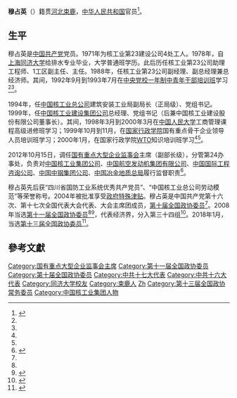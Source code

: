 '''穆占英'''（{{bd|1955年|8月||}}）籍贯[[河北|河北]][[束鹿|束鹿]]，[[中华人民共和国|中华人民共和国]]官员<ref name=jj>{{Cite web |url = http://finance.qq.com/a/20100629/008124.htm |title = 中国核工业建设集团公司穆占英简介 |author =  |date = 2010-06-29 |publisher = 腾讯 |language =  |accessdate =  |quote =  |archive-date = 2017-04-09 |archive-url = https://web.archive.org/web/20170409021715/http://finance.qq.com/a/20100629/008124.htm |dead-url = no }}</ref>。

==生平==
穆占英是[[中国共产党|中国共产党]]党员。1971年为核工业第23建设公司4处工人。1978年，自[[上海|上海]][[同济大学|同济大学]]给排水专业毕业，大学普通班学历。此后历任核工业第23公司助理工程师、1工区副主任、主任。1988年，任核工业第23公司副经理、副总经理兼总经济师。其间，1992年9月到1993年7月在[[中央党校一年制中青年干部培训班|中央党校一年制中青年干部培训班]]学习<ref name=jj/><ref name=gzw/>。

1994年，任[[中国核工业总公司|中国核工业总公司]]建筑安装工业局副局长（正局级）、党组书记。1999年，任[[中国核工业建设集团公司|中国核工业建设集团公司]]总经理、党组书记（后兼中国核工业建设股份有限公司董事长）。其间，1998年3月到2000年3月在[[中国人民大学|中国人民大学]]工商管理课程高级进修班学习；1999年10月到11月，在[[国家行政学院|国家行政学院]]国有重点骨干企业领导人员培训班学习；2000年1月，在国家行政学院[[WTO|WTO]]知识培训班学习<ref name=jj/><ref name=gzw/>。

2012年10月15日，调任[[国有重点大型企业监事会|国有重点大型企业监事会]]主席（副部长级），分管第24办事处，负责对[[中国核工业集团公司|中国核工业集团公司]]、[[中国航空发动机集团有限公司|中国航空发动机集团有限公司]]、[[中国国际工程咨询公司|中国国际工程咨询公司]]、[[中国中钢集团公司|中国中钢集团公司]]、[[中国冶金地质总局|中国冶金地质总局]]履行监督职责<ref name=gzw>{{Cite web |url = http://www.sasac.gov.cn/n85463/n85812/n389689/c389733/content.html |title = 穆占英 |author =  |date =  |publisher = 国务院国有资产监督管理委员会 |language =  |accessdate = 2017-04-08 |quote =  |archive-date = 2017-06-12 |archive-url = https://web.archive.org/web/20170612181730/http://www.sasac.gov.cn/n85463/n85812/n389689/c389733/content.html |dead-url = no }}</ref>。

穆占英先后获“四川省国防工业系统优秀共产党员”、“中国核工业总公司劳动模范”等荣誉称号。2004年被批准享受[[政府特殊津贴|政府特殊津贴]]。穆占英是中国共产党第十六次、第十七次全国代表大会代表、大会主席团成员，[[第十届全国政协委员|第十届全国政协委员]]<ref name=jj/>。2008年当选[[第十一届全国政协委员|第十一届全国政协委员]]<ref name=jj/><ref>{{cite news|title=第十一届全国政协委员名单|url=http://www.indaa.com.cn/zt/2009qglh/zxzs/200903/t20090303_127573.html|accessdate=2013-04-09|newspaper=新华社北京1月25日电 中国人民政治协商会议第十一届全国委员会委员名单(共2237人，2008年1月25日政协第十届全国委员会常务委员会第二十次会议通过)|date=2008年1月25日|deadurl=yes|archiveurl=https://web.archive.org/web/20130928014403/http://www.indaa.com.cn/zt/2009qglh/zxzs/200903/t20090303_127573.html|archivedate=2013年9月28日}}</ref>，代表经济界，分入第三十四组<ref>{{cite news|title=全国政协信息-穆占英|url=http://www.cppcc.gov.cn/CMS/wylibary/showJcwyxtInfoWylibary.action?tabJcwyxt.guid=11W0013000&wytype=wjwy|accessdate=2013-04-11|newspaper=全国政协委员会|archive-date=2017-04-09|archive-url=https://web.archive.org/web/20170409110813/http://www.cppcc.gov.cn/CMS/wylibary/showJcwyxtInfoWylibary.action?tabJcwyxt.guid=11W0013000&wytype=wjwy|dead-url=no}}</ref>。2018年1月，当选[[中国人民政治协商会议第十三届全国委员会委员名单|第十三届全国政协委员]]<ref>{{Cite web|url=http://sports.163.com/18/0126/06/D92BRKK400051C89.html|title=中国人民政治协商会议第十三届全国委员会委员名单|accessdate=2018-01-26|last=|work=网易|archive-url=https://web.archive.org/web/20180127143232/http://sports.163.com/18/0126/06/D92BRKK400051C89.html|archive-date=2018-01-27|dead-url=yes}}</ref>。

==參考文獻==
{{reflist|2}}

{{DEFAULTSORT:Mu穆}}
[[Category:国有重点大型企业监事会主席|Category:国有重点大型企业监事会主席]]
[[Category:第十一届全国政协委员|Category:第十一届全国政协委员]]
[[Category:第十届全国政协委员|Category:第十届全国政协委员]]
[[Category:中共十七大代表|Category:中共十七大代表]]
[[Category:中共十六大代表|Category:中共十六大代表]]
[[Category:同济大学校友|Category:同济大学校友]]
[[Category:束鹿人|Category:束鹿人]]
[[Category:穆姓|Zh]]
[[Category:第十三届全国政协常务委员|Category:第十三届全国政协常务委员]]
[[Category:中国核工业集团人物|Category:中国核工业集团人物]]